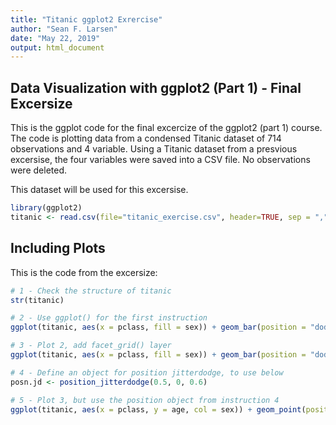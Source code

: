 ```yaml
---
title: "Titanic ggplot2 Exrercise"
author: "Sean F. Larsen"
date: "May 22, 2019"
output: html_document
---
```


## Data Visualization with ggplot2 (Part 1) - Final Excersize

This is the ggplot code for the final excercize of the ggplot2 (part 1) course.
The code is plotting data from a condensed Titanic dataset of 714 observations and 4 variable.
Using a Titanic dataset from a presvious excersise, the four variables were saved into a CSV file.
No observations were deleted.

This dataset will be used for this excersise.

```r
library(ggplot2)
titanic <- read.csv(file="titanic_exercise.csv", header=TRUE, sep = ",")
```

## Including Plots

This is the code from the excersize:

```r
# 1 - Check the structure of titanic
str(titanic)

# 2 - Use ggplot() for the first instruction
ggplot(titanic, aes(x = pclass, fill = sex)) + geom_bar(position = "dodge")

# 3 - Plot 2, add facet_grid() layer
ggplot(titanic, aes(x = pclass, fill = sex)) + geom_bar(position = "dodge") + facet_grid(. ~ survived)

# 4 - Define an object for position jitterdodge, to use below
posn.jd <- position_jitterdodge(0.5, 0, 0.6)

# 5 - Plot 3, but use the position object from instruction 4
ggplot(titanic, aes(x = pclass, y = age, col = sex)) + geom_point(position = posn.jd, size = 3, alpha = 0.5) + facet_grid(. ~ survived)
```
